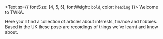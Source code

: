 <Text sx={{ fontSize: \[4, 5, 6\], fontWeight: `bold`, color: `heading` }}>
Welcome to TWKA.
</Text>

Here you'll find a collection of articles about interests, finance and hobbies. Based in the UK these posts are recordings of things we've learnt and know about.